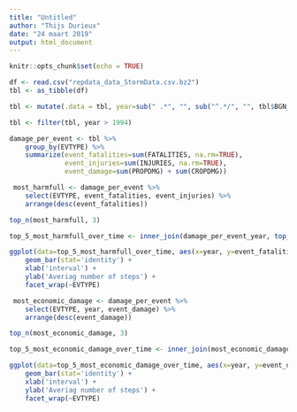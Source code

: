 ```yaml
---
title: "Untitled"
author: "Thijs Durieux"
date: "24 maart 2019"
output: html_document
---
```


```r
knitr::opts_chunk$set(echo = TRUE)
```

```r
df <- read.csv("repdata_data_StormData.csv.bz2")
tbl <- as_tibble(df)
```

```r
tbl <- mutate(.data = tbl, year=sub(" .*", "", sub("^.*/", "", tbl$BGN_DATE)))
```

```r
tbl <- filter(tbl, year > 1994)
```

```r
damage_per_event <- tbl %>%
    group_by(EVTYPE) %>%
    summarize(event_fatalities=sum(FATALITIES, na.rm=TRUE),
              event_injuries=sum(INJURIES, na.rm=TRUE),
              event_damage=sum(PROPDMG) + sum(CROPDMG))
```

```r
 most_harmfull <- damage_per_event %>%
    select(EVTYPE, event_fatalities, event_injuries) %>%
    arrange(desc(event_fatalities))
```

```r
top_n(most_harmfull, 3)
```

```r
top_5_most_harmfull_over_time <- inner_join(damage_per_event_year, top_n(most_harmfull, 5), by='EVTYPE')

ggplot(data=top_5_most_harmfull_over_time, aes(x=year, y=event_fatalities.x)) +
    geom_bar(stat='identity') +
    xlab('interval') +
    ylab('Averiag number of steps') +
    facet_wrap(~EVTYPE)
```

```r
 most_economic_damage <- damage_per_event %>%
    select(EVTYPE, year, event_damage) %>%
    arrange(desc(event_damage))
```

```r
top_n(most_economic_damage, 3)
```

```r
top_5_most_economic_damage_over_time <- inner_join(most_economic_damage, top_n(most_economic_damage, 5), by='EVTYPE')

ggplot(data=top_5_most_economic_damage_over_time, aes(x=year, y=event_damage.x)) +
    geom_bar(stat='identity') +
    xlab('interval') +
    ylab('Averiag number of steps') +
    facet_wrap(~EVTYPE)
```